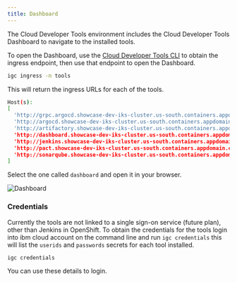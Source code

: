 ```yaml
---
title: Dashboard
---
```


<PageDescription>

The Cloud Developer Tools environment includes the Cloud Developer Tools Dashboard to navigate to the installed tools.

</PageDescription>

To open the Dashboard, use the [Cloud Developer Tools CLI](../getting-started/cli) to obtain the ingress endpoint, 
then use that endpoint to open the Dashboard.

```bash
igc ingress -n tools
```

This will return the ingress URLs for each of the tools.

```bash
Host(s):
[
  'http://grpc.argocd.showcase-dev-iks-cluster.us-south.containers.appdomain.cloud',
  'http://argocd.showcase-dev-iks-cluster.us-south.containers.appdomain.cloud',
  'http://artifactory.showcase-dev-iks-cluster.us-south.containers.appdomain.cloud',
  'http://dashboard.showcase-dev-iks-cluster.us-south.containers.appdomain.cloud',
  'http://jenkins.showcase-dev-iks-cluster.us-south.containers.appdomain.cloud',
  'http://pact.showcase-dev-iks-cluster.us-south.containers.appdomain.cloud',
  'http://sonarqube.showcase-dev-iks-cluster.us-south.containers.appdomain.cloud'
]
```

Select the one called `dashboard` and open it in your browser.

![Dashboard](devcluster.png)

### Credentials

Currently the tools are not linked to a single sign-on service (future plan), other than Jenkins in OpenShift. 
To obtain the credentials for the tools login into ibm cloud account on the command line and run `igc credentials` this 
will list the `userids` and `passwords` secrets for each tool installed.
```bash
igc credentials
```

You can use these details to login.
